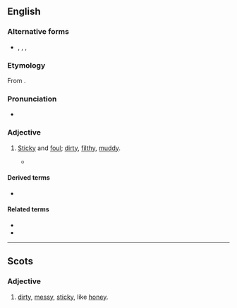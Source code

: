 ==English==

===Alternative forms===
* {{l|en|clartie}}, {{l|en|clerty}}, {{l|en|clorty}}, {{l|en|clurty}} {{qualifier|Scotland}}

===Etymology===
From {{suffix|en|clart|y}}.

===Pronunciation===
* {{rhymes|en|ɑː(ɹ)ti}}

===Adjective===
{{en-adj|er}}

# {{lb|en|Britain|Northern England|and|Scotland|_|dialect}} [[sticky|Sticky]] and [[foul#Adjective|foul]]; [[dirty]], [[filthy]], [[muddy]].
#: {{synonyms|en|Thesaurus:unclean}}
#* {{RQ:Halliwell Dictionary|entry=CLART|page=252|column=1|passage=CLART. To spread, smear, or daub. A flake of snow, when it is large and sticks to the clothes, is called a ''clart''. So we have ''clarts'', mud; '''''clarty''''', muddy, sticky. ''Clarty-paps'', a dirty sloven of a wife.|brackets=on}}

====Derived terms====
* {{l|en|clarty-paps}}

====Related terms====
* {{l|en|clatty}}
* {{l|en|clats}}

----

==Scots==

===Adjective===
{{sco-adj}}

# [[dirty]], [[messy]], [[sticky]], like [[honey]].